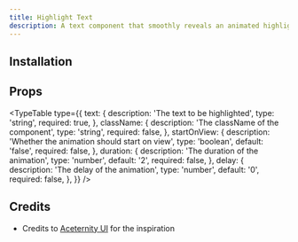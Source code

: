 ```yaml
---
title: Highlight Text
description: A text component that smoothly reveals an animated highlight effect.
---
```


<ComponentPreview name="highlight-text-demo" />

## Installation

<ComponentInstallation name="highlight-text" />

## Props

<TypeTable
  type={{
    text: {
      description: 'The text to be highlighted',
      type: 'string',
      required: true,
    },
    className: {
      description: 'The className of the component',
      type: 'string',
      required: false,
    },
    startOnView: {
      description: 'Whether the animation should start on view',
      type: 'boolean',
      default: 'false',
      required: false,
    },
    duration: {
      description: 'The duration of the animation',
      type: 'number',
      default: '2',
      required: false,
    },
    delay: {
      description: 'The delay of the animation',
      type: 'number',
      default: '0',
      required: false,
    },
  }}
/>

## Credits

- Credits to [Aceternity UI](https://ui.aceternity.com/components/hero-highlight) for the inspiration
